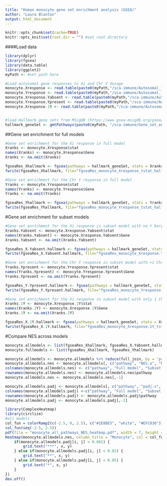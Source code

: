 ```yaml
---
title: "Human monocyte gene set enrichment analysis (GSEA)"
author: "Laura Blanton"
output: html_document
---
```


```r
knitr::opts_chunk$set(cache=TRUE)
knitr::opts_knit$set(root.dir = "") #set root directory
```

####Load data
```r
library(dplyr)
library(fgsea)
library(data.table)
library(ggplot2)
myPath <- #set path here

#Load autosomal gene responses to Xi and Chr Y dosage
monocyte.Xresponse <- read.table(paste0(myPath,"/sca-immune/Autosomal_linear_regressions/monocyte/monocyte_autosomal_Xresponse.txt", header = T, sep = "\t"))
monocyte.Yresponse <- read.table(paste0(myPath,"/sca-immune/Autosomal_linear_regressions/monocyte/monocyte_autosomal_Yresponse.txt", header = T, sep = "\t"))
monocyte.Xresponse.Yabsent <- read.table(paste0(myPath,"/sca-immune/Autosomal_linear_regressions/monocyte/monocyte_autosomal_Yabsent_Xresponse.txt", header = T, sep = "\t"))
monocyte.Yresponse.Ypresent <- read.table(paste0(myPath,"/sca-immune/Autosomal_linear_regressions/monocyte/monocyte_autosomal_Ypresent_Yresponse.txt", header = T, sep = "\t"))
monocyte.Xresponse.1Y <- read.table(paste0(myPath,"/sca-immune/Autosomal_linear_regressions/monocyte/monocyte_autosomal_1Y_Xresponse.txt", header = T, sep = "\t"))


#load Hallmark gene sets from MSigDB (https://www.gsea-msigdb.org/gsea/msigdb/human/collections.jsp#H) 
hallmark_geneSet <- gmtPathways(paste0(myPath, "/sca-immune/Gene_set_enrichment/h.all.v7.1.symbols.gmt"))

```

##Gene set enrichment for full models
```r
#Gene set enrichment for the Xi response in full model
Xranks <- monocyte.Xresponse$stat
names(Xranks) <- monocyte.Xresponse$Gene
Xranks <- na.omit(Xranks)

fgseaRes_Xhallmark <- fgsea(pathways = hallmark_geneSet, stats = Xranks, minSize = 15, maxSize = 20000)
fwrite(fgseaRes_Xhallmark, file="fgseaRes_monocyte_Xresponse_tstat_hallmark.txt", sep="\t", sep2=c("", " ", ""))

#Gene set enrichment for the Chr Y response in full model
Yranks <- monocyte.Yresponse$stat
names(Yranks) <- monocyte.Yresponse$Gene
Yranks <- na.omit(Yranks)

fgseaRes_Yhallmark <- fgsea(pathways = hallmark_geneSet, stats = Yranks, minSize = 15, maxSize = 20000)
fwrite(fgseaRes_Yhallmark, file="fgseaRes_monocyte_Yresponse_tstat_hallmark.txt", sep="\t", sep2=c("", " ", ""))

```
#Gene set enrichment for subset models
```r
#Gene set enrichment for the Xi response in subset model with no Y karyotypes (X, XX, XXX)
Xranks.Yabsent <- monocyte.Xresponse.Yabsent$stat
names(Xranks.Yabsent) <- monocyte.Xresponse.Yabsent$Gene
Xranks.Yabsent <- na.omit(Xranks.Yabsent)

fgseaRes_X.Yabsent.hallmark <- fgsea(pathways = hallmark_geneSet, stats = Xranks.Yabsent, minSize = 15, maxSize = 20000)
fwrite(fgseaRes_X.Yabsent.hallmark, file="fgseaRes_monocyte_Xresponse.Yabsent_tstat_hallmark.txt", sep="\t", sep2=c("", " ", ""))

#Gene set enrichment for the Chr Y response in subset model with >1 Chr Y karyotypes (XY, XXY, XYY)
Yranks.Ypresent <- monocyte.Yresponse.Ypresent$stat
names(Yranks.Ypresent) <- monocyte.Yresponse.Ypresent$Gene
Yranks.Ypresent <- na.omit(Yranks.Ypresent)

fgseaRes_Y.Ypresent.hallmark <- fgsea(pathways = hallmark_geneSet, stats = Yranks.Ypresent, minSize = 15, maxSize = 20000)
fwrite(fgseaRes_Y.Ypresent.hallmark, file="fgseaRes_monocyte_Yresponse.Ypresent_tstat_hallmark.txt", sep="\t", sep2=c("", " ", ""))

#Gene set enrichment for the Xi response in subset model with only 1 Chr Y (XY vs. XXY)
Xranks.1Y <- monocyte.Xresponse.1Y$stat
names(Xranks.1Y) <- monocyte.Xresponse.1Y$Gene
Xranks.1Y <- na.omit(Xranks.1Y)

fgseaRes_X.1Y.hallmark <- fgsea(pathways = hallmark_geneSet, stats = Xranks.1Y, minSize = 15, maxSize = 20000)
fwrite(fgseaRes_X.1Y.hallmark, file="fgseaRes_monocyte_Xresponse.1Y_tstat_hallmark.txt", sep="\t", sep2=c("", " ", ""))


```
#Compare NES across models
```r
monocyte.allmodels <- list(fgseaRes_Xhallmark, fgseaRes_X.Yabsent.hallmark,fgseaRes_X.1Y.hallmark, fgseaRes_Yhallmark,  fgseaRes_Y.Ypresent.hallmark)
monocyte.fullmodels <- list(fgseaRes_Xhallmark, fgseaRes_Yhallmark)

monocyte.allmodels <- monocyte.allmodels %>% reduce(full_join, by = 'pathway')
monocyte.allmodels.nes <- monocyte.allmodels[, c("pathway", "NES.x", "NES.y", "NES.x.x", "NES.y.y", "NES")]
colnames(monocyte.allmodels.nes) <- c("pathway", "Full model", "Subset: no Chr Y", "Subset: 1 Chr Y", "Full model", "Subset: >1 Chr Y")
rownames(monocyte.allmodels.nes) <- monocyte.allmodels.nes$pathway
monocyte.allmodels.nes <- monocyte.allmodels.nes[,-1]

monocyte.allmodels.padj <- monocyte.allmodels[, c("pathway", "padj.x", "padj.y", "padj.x.x", "padj.y.y", "padj")]
colnames(monocyte.allmodels.padj) <-c("pathway", "Full model", "Subset: no Chr Y", "Subset: 1 Chr Y", "Full model", "Subset: >1 Chr Y")
rownames(monocyte.allmodels.padj) <- monocyte.allmodels.padj$pathway
monocyte.allmodels.padj <- monocyte.allmodels.padj[,-1]

library(ComplexHeatmap)
library(circlize)
#all models
col_fun = colorRamp2(c(-2.5, 0, 2.5), c("#1E8BE5", "white", "#EFC036"))
col_fun(seq(-2.5, 2.5))
pdf(file = "monocyte_all_pathways_NES_heatmap.pdf", width = 7, height = 9)
Heatmap(monocyte.allmodels.nes, column_title = "Monocyte", col = col_fun, column_names_rot = 45, cluster_columns = FALSE, cell_fun = function(j, i, x, y, w, h, fill) {
    if(monocyte.allmodels.padj[i, j] < 0.001) {
        grid.text("***", x, y)
    } else if(monocyte.allmodels.padj[i, j] < 0.01) {
        grid.text("**", x, y)
    } else if(monocyte.allmodels.padj[i, j] < 0.05) {
        grid.text("*", x, y)
    }
})
dev.off()




```


